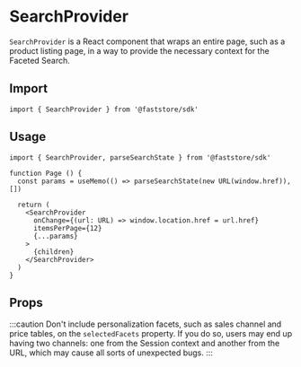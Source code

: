 
# SearchProvider

`SearchProvider` is a React component that wraps an entire page, such as a product listing page, in a way to provide the necessary context for the Faceted Search.

## Import

```tsx
import { SearchProvider } from '@faststore/sdk'
```

## Usage

```tsx
import { SearchProvider, parseSearchState } from '@faststore/sdk'

function Page () {
  const params = useMemo(() => parseSearchState(new URL(window.href)), [])

  return (
    <SearchProvider
      onChange={(url: URL) => window.location.href = url.href}
      itemsPerPage={12}
      {...params}
    >
      {children}
    </SearchProvider>
  )
}
```

## Props

<PropsComponent
    name="onChange"
    type="(url: URL) => void"
    description="Callback function responsible for handling changes in the facet state."
/>

<PropsComponent
    name="itemsPerPage"
    type="number"
    description="Number of product items displayed on a given page."
/>

<PropsComponent
    name="sort"
    type="SearchSort"
    description="Sorting criteria of the search result (e.g., price_asc, orders_desc, discount_desc, etc.)."
/>

<PropsComponent
    name="term"
    type="string | null"
    description="Full-text term used on the search."
/>

<PropsComponent
    name="page"
    type="number"
    description="Current page index of search pagination."
/>

<PropsComponent
    name="base"
    type="string"
    description="Base URL path of the search page. Useful when dealing with localization and prefixing paths by locale (e.g., /pt-br/)."
/>

<PropsComponent
    name="selectedFacets"
    type="Array<{ key: string, value: string }>"
    description="Array of selected facets on the search."
/>

:::caution
Don't include personalization facets, such as sales channel and price tables, on the `selectedFacets` property. If you do so, users may end up having two channels: one from the Session context and another from the URL, which may cause all sorts of unexpected bugs.
:::
